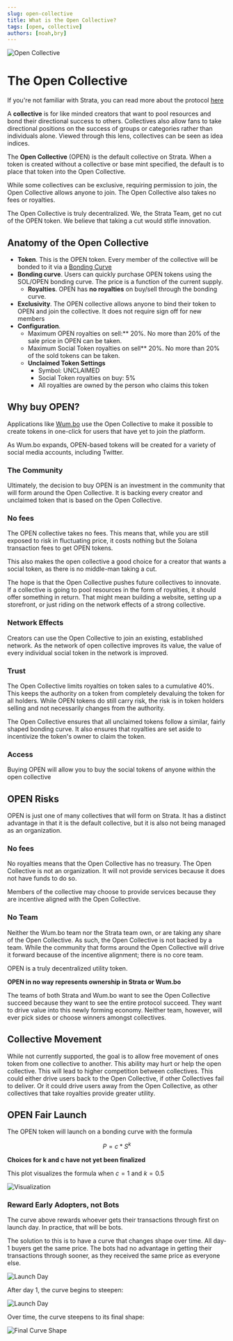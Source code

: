 ```yaml
---
slug: open-collective
title: What is the Open Collective?
tags: [open, collective]
authors: [noah,bry]
---
```


![Open Collective](./OpenSplash.png)

# The Open Collective

If you're not familiar with Strata, you can read more about the protocol [here](/blog/welcome)

A **collective** is for like minded creators that want to pool resources and bond their directional success to others. Collectives also allow fans to take directional positions on the success of groups or categories rather than individuals alone. Viewed through this lens, collectives can be seen as idea indices.

The **Open Collective** (OPEN) is the default collective on Strata. When a token is created without a collective or base mint specified, the default is to place that token into the Open Collective.

While some collectives can be exclusive, requiring permission to join, the Open Collective allows anyone to join. The Open Collective also takes no fees or royalties. 

The Open Collective is truly decentralized. We, the Strata Team, get no cut of the OPEN token. We believe that taking a cut would stifle innovation.

## Anatomy of the Open Collective

  * **Token**. This is the OPEN token. Every member of the collective will be bonded to it via a [Bonding Curve](/docs/learn/bonding_curves)
  * **Bonding curve**. Users can quickly purchase OPEN tokens using the SOL/OPEN bonding curve. The price is a function of the current supply.
    * **Royalties**. OPEN has **no royalties** on buy/sell through the bonding curve. 
  * **Exclusivity**. The OPEN collective allows anyone to bind their token to OPEN and join the collective. It does not require sign off for new members
  * **Configuration**. 
    * Maximum OPEN royalties on sell:** 20%. No more than 20% of the sale price in OPEN can be taken.
    * Maximum Social Token royalties on sell** 20%. No more than 20% of the sold tokens can be taken.
    * **Unclaimed Token Settings**
      * Symbol: UNCLAIMED
      * Social Token royalties on buy: 5%
      * All royalties are owned by the person who claims this token

## Why buy OPEN?

Applications like [Wum.bo](https://wum.bo) use the Open Collective to make it possible to create tokens in one-click for users that have yet to join the platform.

As Wum.bo expands, OPEN-based tokens will be created for a variety of social media accounts, including Twitter.

### The Community

Ultimately, the decision to buy OPEN is an investment in the community that will form around the Open Collective. It is backing every creator and unclaimed token that is based on the Open Collective.

### No fees

The OPEN collective takes no fees. This means that, while you are still exposed to risk in fluctuating price, it costs nothing but the Solana transaction fees to get OPEN tokens.

This also makes the open collective a good choice for a creator that wants a social token, as there is no middle-man taking a cut.

The hope is that the Open Collective pushes future collectives to innovate. 
If a collective is going to pool resources in the form of royalties, it should offer something in return. 
That might mean building a website, setting up a storefront, or just riding on the network effects of a strong collective.

### Network Effects

Creators can use the Open Collective to join an existing, established network. As the network of open collective improves its value, the value of every individual social token in the network is improved.

### Trust

The Open Collective limits royalties on token sales to a cumulative 40%. This keeps the authority on a token from completely devaluing the token for all holders. While OPEN tokens do still carry risk, the risk is in token holders selling and not necessarily changes from the authority.

The Open Collective ensures that all unclaimed tokens follow a similar, fairly shaped bonding curve. It also ensures that royalties are set aside to incentivize the token's owner to claim the token. 

### Access

Buying OPEN will allow you to buy the social tokens of anyone within the open collective

## OPEN Risks

OPEN is just one of many collectives that will form on Strata. It has a distinct advantage in that it is the default collective, but it is also not being managed as an organization.

### No fees

No royalties means that the Open Collective has no treasury. The Open Collective is not an organization. It will not provide services because it does not have funds to do so.

Members of the collective may choose to provide services because they are incentive aligned with the Open Collective.

### No Team

Neither the Wum.bo team nor the Strata team own, or are taking any share of the Open Collective. As such, the Open Collective is not backed by a team. 
While the community that forms around the Open Collective will drive it forward because of the incentive alignment; there is no core team.

OPEN is a truly decentralized utility token. 

**OPEN in no way represents ownership in Strata or Wum.bo**

The teams of both Strata and Wum.bo want to see the Open Collective succeed because they want to see the entire protocol succeed. They want to drive value into this newly forming economy. Neither team, however, will ever pick sides or choose winners amongst collectives.

## Collective Movement

While not currently supported, the goal is to allow free movement of ones token from one collective to another. This ability may hurt or help the open collective. This will lead to higher competition between collectives.
This could either drive users back to the Open Collective, if other Collectives fail to deliver. Or it could drive users away from the Open Collective, as
other collectives that take royalties provide greater utility.

## OPEN Fair Launch

The OPEN token will launch on a bonding curve with the formula 

$$
  P = c * S^k
$$

**Choices for k and c have not yet been finalized**

This plot visualizes the formula when $c = 1$ and $k = 0.5$

![Visualization](0.5x.png)

### Reward Early Adopters, not Bots

The curve above rewards whoever gets their transactions through first on launch day. In practice, that will be bots.

The solution to this is to have a curve that changes shape over time. All day-1 buyers get the same price. 
The bots had no advantage in getting their transactions through sooner, as they received the same price as everyone else. 

![Launch Day](./launch.png)

After day 1, the curve begins to steepen:

![Launch Day](./day_2.png)

Over time, the curve steepens to its final shape:

![Final Curve Shape](./final.png)
